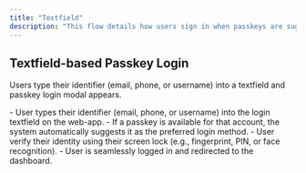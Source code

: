```yaml
---
title: "Textfield"
description: "This flow details how users sign in when passkeys are suggested based on email/username provided by the user in the textfield."
---
```



## Textfield-based Passkey Login

Users type their identifier (email, phone, or username) into a textfield and passkey login modal appears.

<Tabs>
  <Tab title="macOS">
    <ToolingFrame 
        imageURL="/images/authentication-flow/web-app/desktop/textfield-passkeys-macos.png"
        caption="macOS textfield passkey flow"
        imageName="textfield-passkeys-macos.png"
    />
  </Tab>

<Tab title="Windows">
    <ToolingFrame
        imageURL="/images/authentication-flow/web-app/desktop/textfield-passkeys-windows.png"
        caption="Windows textfield passkey flow"
        imageName="textfield-passkeys-windows.png"
    />
</Tab>

<Tab title="iOS">
    <ToolingFrame
        imageURL="/images/authentication-flow/web-app/mobile/textfield-passkeys-ios.png"
        caption="iOS textfield passkey flow"
        imageName="textfield-passkeys-ios.png"
    />
</Tab>

  <Tab title="Android">
    <ToolingFrame 
        imageURL="/images/authentication-flow/web-app/mobile/textfield-passkeys-android.png"
        caption="Android textfield passkey flow"
        imageName="textfield-passkeys-android.png"
    />
  </Tab>
</Tabs>

<Steps>
    <Step title="User enters identifier">
        - User types their identifier (email, phone, or username) into the login textfield on the web-app.
    </Step>
    <Step title="OS-native biometric modal appears">
        - If a passkey is available for that account, the system automatically suggests it as the preferred login method.
        - User verify their identity using their screen lock (e.g., fingerprint, PIN, or face recognition).
    </Step>
     <Step title="Access granted">
        - User is seamlessly logged in and redirected to the dashboard.
    </Step>

</Steps>

